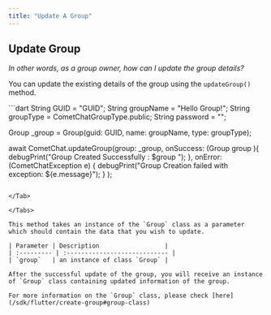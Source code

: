 ```yaml
---
title: "Update A Group"
---
```




## Update Group

*In other words, as a group owner, how can I update the group details?*

You can update the existing details of the group using the `updateGroup()` method.

<Tabs>
<Tab title="Dart">
```dart
String GUID = "GUID";
  String groupName = "Hello Group!";
  String groupType = CometChatGroupType.public;
  String password = "";

  Group _group = Group(guid: GUID, name: groupName, type: groupType);


  await CometChat.updateGroup(group: _group, onSuccess: (Group group ){
    debugPrint("Group Created Successfully : $group ");
  }, onError:(CometChatException e) {
    debugPrint("Group Creation failed with exception: ${e.message}");
  } );   
```

</Tab>

</Tabs>

This method takes an instance of the `Group` class as a parameter which should contain the data that you wish to update.

| Parameter | Description                  |
| :--------- | :---------------------------- |
| `group`   | an instance of class `Group` |

After the successful update of the group, you will receive an instance of `Group` class containing updated information of the group.

For more information on the `Group` class, please check [here](/sdk/flutter/create-group#group-class)
